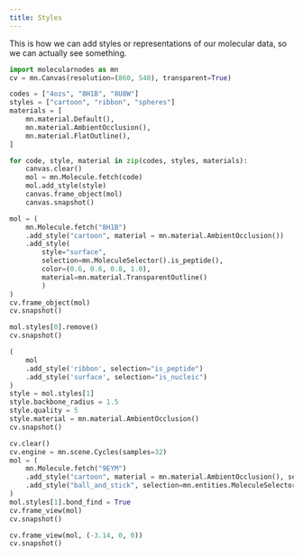 ```yaml
---
title: Styles
---
```


This is how we can add styles or representations of our molecular data, so we can actually see something.

```python
import molecularnodes as mn
cv = mn.Canvas(resolution=(860, 540), transparent=True)
```


```python
codes = ["4ozs", "8H1B", "8U8W"]
styles = ["cartoon", "ribbon", "spheres"]
materials = [
    mn.material.Default(),
    mn.material.AmbientOcclusion(),
    mn.material.FlatOutline(),
]

for code, style, material in zip(codes, styles, materials):
    canvas.clear()
    mol = mn.Molecule.fetch(code)
    mol.add_style(style)
    canvas.frame_object(mol)
    canvas.snapshot()

```

```python
mol = (
    mn.Molecule.fetch("8H1B")
    .add_style("cartoon", material = mn.material.AmbientOcclusion())
    .add_style(
        style="surface",
        selection=mn.MoleculeSelector().is_peptide(),
        color=(0.6, 0.6, 0.8, 1.0),
        material=mn.material.TransparentOutline()
        )
)
cv.frame_object(mol)
cv.snapshot()
```



```python
mol.styles[0].remove()
cv.snapshot()
```


```python
(
    mol
    .add_style('ribbon', selection="is_peptide")
    .add_style('surface', selection="is_nucleic")
)
style = mol.styles[1]
style.backbone_radius = 1.5
style.quality = 5
style.material = mn.material.AmbientOcclusion()
cv.snapshot()
```


```python
cv.clear()
cv.engine = mn.scene.Cycles(samples=32)
mol = (
    mn.Molecule.fetch("9EYM")
    .add_style("cartoon", material = mn.material.AmbientOcclusion(), selection = "is_peptide")
    .add_style("ball_and_stick", selection=mn.entities.MoleculeSelector().not_peptide())
)
mol.styles[1].bond_find = True
cv.frame_view(mol)
cv.snapshot()
```
```python
cv.frame_view(mol, (-3.14, 0, 0))
cv.snapshot()
```